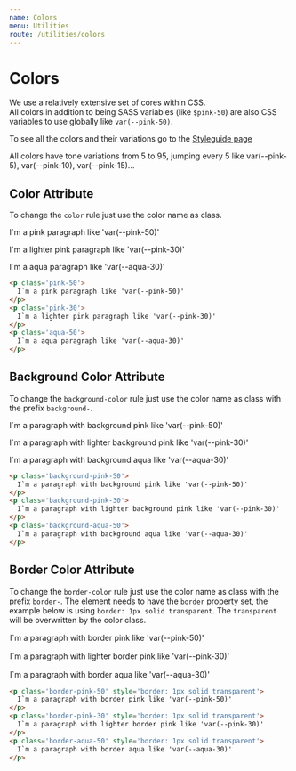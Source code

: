 ```yaml
---
name: Colors
menu: Utilities
route: /utilities/colors
---
```


# Colors

We use a relatively extensive set of cores within CSS. <br/>
All colors in addition to being SASS variables (like `$pink-50`) are also CSS variables to use globally like `var(--pink-50)`.
<p>To see all the colors and their variations go to the <a className='pink' href='/styleguide'>Styleguide page</a></p>
<p className='mb-3'>All colors have tone variations from 5 to 95, jumping every 5 like var(--pink-5), var(--pink-10), var(--pink-15)...</p>

## Color Attribute

To change the `color` rule just use the color name as class.

<p class='pink-50'>
  I`m a pink paragraph like 'var(--pink-50)'
</p>
<p class='pink-30'>
  I`m a lighter pink paragraph like 'var(--pink-30)'
</p>
<p class='aqua-50'>
  I`m a aqua paragraph like 'var(--aqua-30)'
</p>

```html
<p class='pink-50'>
  I`m a pink paragraph like 'var(--pink-50)'
</p>
<p class='pink-30'>
  I`m a lighter pink paragraph like 'var(--pink-30)'
</p>
<p class='aqua-50'>
  I`m a aqua paragraph like 'var(--aqua-30)'
</p>
```

## Background Color Attribute

To change the `background-color` rule just use the color name as class with the prefix `background-`.

<p class='background-pink-50 white-html p-2'>
  I`m a paragraph with background pink like 'var(--pink-50)'
</p>
<p class='background-pink-30 white-html p-2'>
  I`m a paragraph with lighter background pink like 'var(--pink-30)'
</p>
<p class='background-aqua-50 white-html p-2'>
  I`m a paragraph with background aqua like 'var(--aqua-30)'
</p>

```html
<p class='background-pink-50'>
  I`m a paragraph with background pink like 'var(--pink-50)'
</p>
<p class='background-pink-30'>
  I`m a paragraph with lighter background pink like 'var(--pink-30)'
</p>
<p class='background-aqua-50'>
  I`m a paragraph with background aqua like 'var(--aqua-30)'
</p>
```

## Border Color Attribute

To change the `border-color` rule just use the color name as class with the prefix `border-`. 
The element needs to have the `border` property set, the example below is using `border: 1px solid transparent`.
The `transparent` will be overwritten by the color class.

<p class='border-pink-50 p-2' style='border: 1px solid transparent'>
  I`m a paragraph with border pink like 'var(--pink-50)'
</p>
<p class='border-pink-30 p-2' style='border: 1px solid transparent'>
  I`m a paragraph with lighter border pink like 'var(--pink-30)'
</p>
<p class='border-aqua-50 p-2' style='border: 1px solid transparent'>
  I`m a paragraph with border aqua like 'var(--aqua-30)'
</p>

```html
<p class='border-pink-50' style='border: 1px solid transparent'>
  I`m a paragraph with border pink like 'var(--pink-50)'
</p>
<p class='border-pink-30' style='border: 1px solid transparent'>
  I`m a paragraph with lighter border pink like 'var(--pink-30)'
</p>
<p class='border-aqua-50' style='border: 1px solid transparent'>
  I`m a paragraph with border aqua like 'var(--aqua-30)'
</p>
```